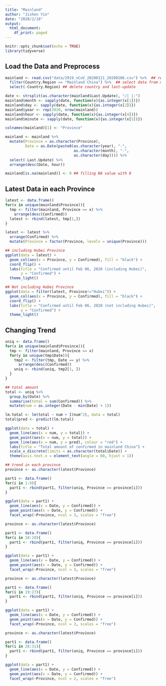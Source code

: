 ```yaml
---
title: "Mainland"
author: "Jishen Yin"
date: "2020/2/18"
output:
  html_document:
    df_print: paged
---
```


```r
knitr::opts_chunk$set(echo = TRUE)
library(tidyverse)
```

## Load the Data and Preprocess

```r
mainland <- read.csv("data/2019_nCoV_20200121_20200206.csv") %>%  ## read data
  filter(Country.Region == "Mainland China") %>%  ## select data from mainland China
  select(-Country.Region) ## delete country and last-update

date <- strsplit(as.character(mainland$Last.Update), "/| |:")
mainland$month <- sapply(date, function(x){as.integer(x[1])})
mainland$day <- sapply(date, function(x){as.integer(x[2])})
mainland$year <- rep(2020, nrow(mainland))
mainland$hour <- sapply(date, function(x){as.integer(x[4])})
mainland$minute <- sapply(date, function(x){as.integer(x[5])})

colnames(mainland)[1] <- "Province"

mainland <- mainland %>%
  mutate(Province = as.character(Province),
         Date = as.Date(paste0(as.character(year), "-",
                               as.character(month), "-",
                               as.character(day)))) %>%
  select(-Last.Update) %>%
  arrange(desc(Date, hour))

mainland[is.na(mainland)] <- 0 ## filling NA value with 0
```

## Latest Data in each Province

```r
latest <- data.frame()
for(x in unique(mainland$Province)){
  tmp <- filter(mainland, Province == x) %>%
    arrange(desc(Confirmed))
  latest <- rbind(latest, tmp[1,])
}

latest <- latest %>%
  arrange(Confirmed) %>%
  mutate(Province = factor(Province, levels = unique(Province)))
```

```r
## including Hubei Province
ggplot(data = latest) +
  geom_col(aes(x = Province, y = Confirmed), fill = "black") +
  coord_flip() +
  labs(title = "Confirmed until Feb 06, 2020 (including Hubei)",
       y = "Confirmed") +
  theme_light()
```

```r
## Not including Hubei Province
ggplot(data = filter(latest, Province!="Hubei")) +
  geom_col(aes(x = Province, y = Confirmed), fill = "black") +
  coord_flip() +
  labs(title = "Confirmed until Feb 06, 2020 (not including Hubei)",
       y = "Confirmed") +
  theme_light()
```

## Changing Trend

```r
uniq <- data.frame()
for(x in unique(mainland$Province)){
  tmp <- filter(mainland, Province == x)
  for(y in unique(tmp$Date)){
    tmp2 <- filter(tmp, Date == y) %>%
      arrange(desc(Confirmed))
    uniq <- rbind(uniq, tmp2[1, ])
  }
}
```

```r
## total amount
total <- uniq %>%
  group_by(Date) %>%
  summarise(total = sum(Confirmed)) %>%
  mutate(num = as.integer(Date - min(Date) + 1))

lm.total <- lm(total ~ num + I(num^2), data = total)
total$pred <- predict(lm.total)

ggplot(data = total) +
  geom_line(aes(x = num, y = total)) +
  geom_point(aes(x = num, y = total)) +
  geom_line(aes(x = num, y = pred), colour = "red") +
  labs(title = "Total amount of confirmed in mainland China") +
  scale_x_discrete(limits = as.character(total$Date)) +
  theme(axis.text.x = element_text(angle = 60, hjust = 1))
```

```r
## trend in each province
province <- as.character(latest$Province)

part1 <- data.frame()
for(i in 1:9){
  part1 <- rbind(part1, filter(uniq, Province == province[i]))
}

ggplot(data = part1) +
  geom_line(aes(x = Date, y = Confirmed)) +
  geom_point(aes(x = Date, y = Confirmed)) +
  facet_wrap(~Province, ncol = 3, scales = "free")
```

```r
province <- as.character(latest$Province)

part1 <- data.frame()
for(i in 10:18){
  part1 <- rbind(part1, filter(uniq, Province == province[i]))
}

ggplot(data = part1) +
  geom_line(aes(x = Date, y = Confirmed)) +
  geom_point(aes(x = Date, y = Confirmed)) +
  facet_wrap(~Province, ncol = 3, scales = "free")
```

```r
province <- as.character(latest$Province)

part1 <- data.frame()
for(i in 19:27){
  part1 <- rbind(part1, filter(uniq, Province == province[i]))
}

ggplot(data = part1) +
  geom_line(aes(x = Date, y = Confirmed)) +
  geom_point(aes(x = Date, y = Confirmed)) +
  facet_wrap(~Province, ncol = 3, scales = "free")
```

```r
province <- as.character(latest$Province)

part1 <- data.frame()
for(i in 28:31){
  part1 <- rbind(part1, filter(uniq, Province == province[i]))
}

ggplot(data = part1) +
  geom_line(aes(x = Date, y = Confirmed)) +
  geom_point(aes(x = Date, y = Confirmed)) +
  facet_wrap(~Province, ncol = 2, scales = "free")
```